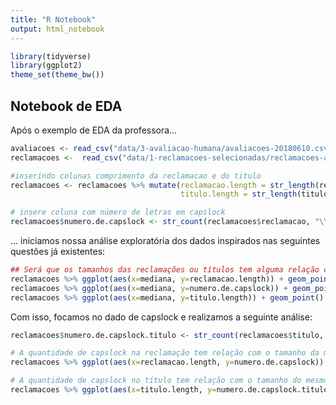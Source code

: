 ```yaml
---
title: "R Notebook"
output: html_notebook
---
```


```r
library(tidyverse)
library(ggplot2)
theme_set(theme_bw())
```


## Notebook de EDA

Após o exemplo de EDA da professora...

```r
avaliacoes <- read_csv("data/3-avaliacao-humana/avaliacoes-20180610.csv")
reclamacoes <-  read_csv("data/1-reclamacoes-selecionadas/reclamacoes-avaliadas.csv")

#inserindo colunas comprimento da reclamacao e do titulo
reclamacoes <- reclamacoes %>% mutate(reclamacao.length = str_length(reclamacao),
                                      titulo.length = str_length(titulo))

# insere coluna com número de letras em capslock
reclamacoes$numero.de.capslock <- str_count(reclamacoes$reclamacao, "\\b[A-Z]+\\b")
```

... iniciamos nossa análise exploratória dos dados inspirados nas seguintes questões já existentes:

```r
## Será que os tamanhos das reclamações ou títulos tem alguma relação com o nível de insatisfação?
reclamacoes %>% ggplot(aes(x=mediana, y=reclamacao.length)) + geom_point()
reclamacoes %>% ggplot(aes(x=mediana, y=numero.de.capslock)) + geom_point()
reclamacoes %>% ggplot(aes(x=mediana, y=titulo.length)) + geom_point()
```

Com isso, focamos no dado de capslock e realizamos a seguinte análise:

```r
reclamacoes$numero.de.capslock.titulo <- str_count(reclamacoes$titulo, "\\b[A-Z]+\\b")

# A quantidade de capslock na reclamação tem relação com o tamanho da mesma?
reclamacoes %>% ggplot(aes(x=reclamacao.length, y=numero.de.capslock)) + geom_point()

# A quantidade de capslock no título tem relação com o tamanho do mesmo?
reclamacoes %>% ggplot(aes(x=titulo.length, y=numero.de.capslock.titulo)) + geom_point()
```


<!--
Try executing this chunk by clicking the *Run* button within the chunk or by placing your cursor inside it and pressing *Ctrl+Shift+Enter*. 

```r
plot(cars)
```

Add a new chunk by clicking the *Insert Chunk* button on the toolbar or by pressing *Ctrl+Alt+I*.

When you save the notebook, an HTML file containing the code and output will be saved alongside it (click the *Preview* button or press *Ctrl+Shift+K* to preview the HTML file).
-->
